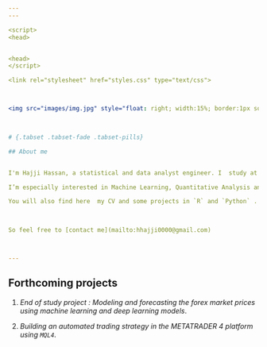 ---
---

<script>
<head>


<head>
</script>

<link rel="stylesheet" href="styles.css" type="text/css">



<img src="images/img.jpg" style="float: right; width:15%; border:1px solid; margin-right: 20px" align="left">


  
# {.tabset .tabset-fade .tabset-pills}

## About me


I'm Hajji Hassan, a statistical and data analyst engineer. I  study at the [*Ecole Supérieure de la Statistique et de l'Analyse de l'Information*](http://www.essai.rnu.tn/accueil.htm)  several mathematical and data science courses: econometrics , time series , probability , data mining, financial engineering and Computing tools for Statistics such as `R` and `Python`. 

I’m especially interested in Machine Learning, Quantitative Analysis and Financial Markets.   For my work, I use every day `R`. I will be sharing, in this website, some `R` and `Python` codes where I show how you can use these softwares to solve Machine Learning, Quantitative Analysis and trading problems. Your feedback, comments and questions are very welcome. 

You will also find here  my CV and some projects in `R` and `Python` . 

 

So feel free to [contact me](mailto:hhajji0000@gmail.com) 



---


## Forthcoming projects 

1. *End of study project : Modeling and forecasting the forex market prices using machine learning and deep learning models*.

2. *Building an automated trading strategy in the METATRADER 4 platform using `MQL4`*.









